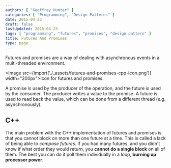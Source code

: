 ```yaml
---
authors: [ "Geoffrey Hunter" ]
categories: [ "Programming", "Design Patterns" ]
date: 2015-04-23
draft: false
lastUpdated: 2015-04-23
tags: [ "programming", "futures", "promises", "design pattern" ]
title: Futures And Promises
type: page
---
```



Futures and promises are a way of dealing with asynchronous events in a multi-threaded environment.

<Image src={import('./_assets/futures-and-promises-cpp-icon.png')} width="200px">Icon for futures and promises.</Image>

A promise is used by the producer of the operation, and the future is used by the consumer. The producer writes a value to the promise. A future is used to read back the value, which can be done from a different thread (e.g. asynchronously).

## C++

The main problem with the C++ implementation of futures and promises is that you cannot block on more than one future at a time. This is called a lack of being able to _compose futures_. If you had many futures, and you didn't know if what order they would return, you **cannot do a single block** on all of them. The best you can do it poll them individually in a loop, **burning up processor power**.
